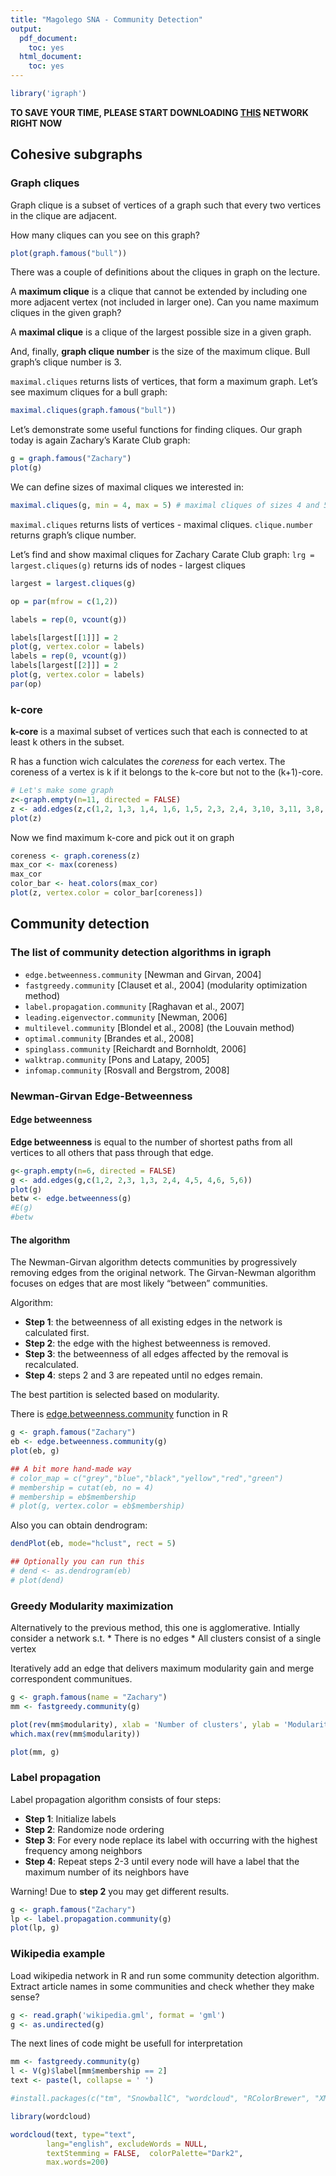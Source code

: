 ```yaml
---
title: "Magolego SNA - Community Detection"
output:
  pdf_document:
    toc: yes
  html_document:
    toc: yes
---
```


```r
library('igraph')
```

**TO SAVE YOUR TIME, PLEASE START DOWNLOADING [THIS](https://www.cs.upc.edu/~csn/lab/wikipedia.gml) NETWORK RIGHT NOW **

## Cohesive subgraphs

### Graph cliques

Graph clique is a subset of vertices of a graph such that every two vertices  in the clique are adjacent.

How many cliques can you see on this graph?

```r
plot(graph.famous("bull"))
```

There was a couple of definitions about the cliques in graph on the lecture.

A <b>maximum clique</b> is a clique that cannot be extended by including one more adjacent vertex (not included in larger one). Can you name maximum cliques in the given graph?

A <b>maximal clique</b> is a clique of the largest possible size in a given graph. 

And, finally, <b>graph clique number</b> is the size of the maximum clique. Bull graph's clique number is 3.

`maximal.cliques` returns lists of vertices, that form a maximum graph.
Let's see maximum cliques for a bull graph:
```r
maximal.cliques(graph.famous("bull"))
```

Let's demonstrate some useful functions for finding cliques. Our graph today is again Zachary's Karate Club graph:

```r
g = graph.famous("Zachary")
plot(g)
```

We can define sizes of maximal cliques we interested in:
```r
maximal.cliques(g, min = 4, max = 5) # maximal cliques of sizes 4 and 5
```

`maximal.cliques` returns lists of vertices - maximal cliques.
`clique.number` returns graph's clique number.

Let's find and show maximal cliques for Zachary Carate Club graph:
`lrg = largest.cliques(g)` returns ids of nodes - largest cliques
```r

largest = largest.cliques(g)

op = par(mfrow = c(1,2))

labels = rep(0, vcount(g))

labels[largest[[1]]] = 2
plot(g, vertex.color = labels)
labels = rep(0, vcount(g))
labels[largest[[2]]] = 2
plot(g, vertex.color = labels)
par(op)
```

### k-core ###

**k-core** is a maximal subset of vertices such that each is connected to
at least k others in the subset.
  
R has a function wich calculates the *coreness* for each vertex. The coreness of a vertex is k if it belongs to the k-core but not to the (k+1)-core.

```r
# Let's make some graph
z<-graph.empty(n=11, directed = FALSE)
z <- add.edges(z,c(1,2, 1,3, 1,4, 1,6, 1,5, 2,3, 2,4, 3,10, 3,11, 3,8, 3,4, 4,8, 4,7, 8,9, 10,11))
plot(z)
```

Now we find maximum k-core and pick out it on graph

```r
coreness <- graph.coreness(z)
max_cor <- max(coreness)
max_cor
color_bar <- heat.colors(max_cor) 
plot(z, vertex.color = color_bar[coreness])
```

## Community detection

### The list of community detection algorithms in igraph

* `edge.betweenness.community` [Newman and Girvan, 2004]
* `fastgreedy.community` [Clauset et al., 2004] (modularity optimization method)
* `label.propagation.community` [Raghavan et al., 2007]
* `leading.eigenvector.community` [Newman, 2006]
* `multilevel.community` [Blondel et al., 2008] (the Louvain method)
* `optimal.community` [Brandes et al., 2008]
* `spinglass.community` [Reichardt and Bornholdt, 2006]
* `walktrap.community` [Pons and Latapy, 2005]
* `infomap.community` [Rosvall and Bergstrom, 2008]

### Newman-Girvan Edge-Betweenness ###

#### Edge betweenness ####

**Edge betweenness** is equal to the number of shortest paths from all vertices to all others that pass through that edge.

```r
g<-graph.empty(n=6, directed = FALSE)
g <- add.edges(g,c(1,2, 2,3, 1,3, 2,4, 4,5, 4,6, 5,6))
plot(g)
betw <- edge.betweenness(g)
#E(g)
#betw
```

#### The algorithm ####

The Newman-Girvan algorithm detects communities by progressively removing edges from the original network. The Girvan-Newman algorithm focuses on edges that are most likely "between" communities.
  
Algorithm:  
  
* <b>Step 1</b>: the betweenness of all existing edges in the network is calculated first.  
* <b>Step 2</b>: the edge with the highest betweenness is removed.  
* <b>Step 3</b>: the betweenness of all edges affected by the removal is recalculated.  
* <b>Step 4</b>: steps 2 and 3 are repeated until no edges remain.  

The best partition is selected based on modularity.

There is [edge.betweenness.community](http://www.inside-r.org/packages/cran/igraph/docs/edge.betweenness.community) function in R

```r
g <- graph.famous("Zachary")
eb <- edge.betweenness.community(g)
plot(eb, g)

## A bit more hand-made way
# color_map = c("grey","blue","black","yellow","red","green")
# membership = cutat(eb, no = 4)
# membership = eb$membership
# plot(g, vertex.color = eb$membership)

```

Also you can obtain dendrogram:
```r
dendPlot(eb, mode="hclust", rect = 5)

## Optionally you can run this
# dend <- as.dendrogram(eb)
# plot(dend)
```

### Greedy Modularity maximization ###

Alternatively to the previous method, this one is agglomerative. Intially consider a network s.t.
* There is no edges
* All clusters consist of a single vertex

Iteratively add an edge that delivers maximum modularity gain and merge correspondent communitues.

```r
g <- graph.famous(name = "Zachary")
mm <- fastgreedy.community(g)

plot(rev(mm$modularity), xlab = 'Number of clusters', ylab = 'Modularity value')
which.max(rev(mm$modularity))

plot(mm, g)
```

### Label propagation ###

Label propagation algorithm consists of four steps:

* <b>Step 1</b>: Initialize labels
* <b>Step 2</b>: Randomize node ordering
* <b>Step 3</b>: For every node replace its label with occurring with the highest frequency among neighbors
* <b>Step 4</b>: Repeat steps 2-3 until every node will have a label that the maximum number of its neighbors have

Warning! Due to **step 2** you may get different results.
```r
g <- graph.famous("Zachary")
lp <- label.propagation.community(g)
plot(lp, g)
```

### Wikipedia example ###

Load wikipedia network in R and run some community detection algorithm. Extract article names in some communities and check whether they make sense?

```r
g <- read.graph('wikipedia.gml', format = 'gml')
g <- as.undirected(g)
```

The next lines of code might be usefull for interpretation
```r
mm <- fastgreedy.community(g)
l <- V(g)$label[mm$membership == 2]
text <- paste(l, collapse = ' ')

#install.packages(c("tm", "SnowballC", "wordcloud", "RColorBrewer", "XML"))

library(wordcloud)

wordcloud(text, type="text", 
        lang="english", excludeWords = NULL, 
        textStemming = FALSE,  colorPalette="Dark2",
        max.words=200)
```